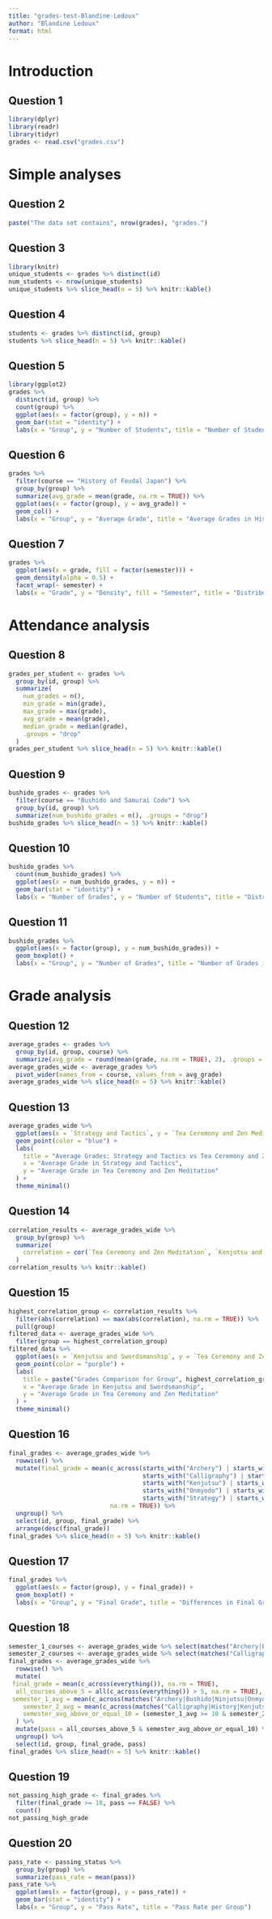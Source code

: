 ```yaml
---
title: "grades-test-Blandine-Ledoux"
author: "Blandine Ledoux"
format: html
---
```

# Introduction

## Question 1

```r
library(dplyr)
library(readr)
library(tidyr)
grades <- read.csv("grades.csv")
```

# Simple analyses

## Question 2

```r
paste("The data set contains", nrow(grades), "grades.")
```

## Question 3
```r
library(knitr)
unique_students <- grades %>% distinct(id)
num_students <- nrow(unique_students)
unique_students %>% slice_head(n = 5) %>% knitr::kable()
```

## Question 4

```r
students <- grades %>% distinct(id, group)
students %>% slice_head(n = 5) %>% knitr::kable()
```

## Question 5

```r
library(ggplot2)
grades %>%
  distinct(id, group) %>%
  count(group) %>%
  ggplot(aes(x = factor(group), y = n)) +
  geom_bar(stat = "identity") +
  labs(x = "Group", y = "Number of Students", title = "Number of Students per Group")
```

## Question 6

```r
grades %>%
  filter(course == "History of Feudal Japan") %>%
  group_by(group) %>%
  summarize(avg_grade = mean(grade, na.rm = TRUE)) %>%
  ggplot(aes(x = factor(group), y = avg_grade)) +
  geom_col() +
  labs(x = "Group", y = "Average Grade", title = "Average Grades in History of Feudal Japan by Group")
```

## Question 7

```r
grades %>%
  ggplot(aes(x = grade, fill = factor(semester))) +
  geom_density(alpha = 0.5) +
  facet_wrap(~ semester) +
  labs(x = "Grade", y = "Density", fill = "Semester", title = "Distribution of Grades by Semester")
```

# Attendance analysis

## Question 8

```r
grades_per_student <- grades %>%
  group_by(id, group) %>%
  summarize(
    num_grades = n(),
    min_grade = min(grade),
    max_grade = max(grade),
    avg_grade = mean(grade),
    median_grade = median(grade),
    .groups = "drop"
  )
grades_per_student %>% slice_head(n = 5) %>% knitr::kable()
```

## Question 9

```r
bushido_grades <- grades %>%
  filter(course == "Bushido and Samurai Code") %>%
  group_by(id, group) %>%
  summarize(num_bushido_grades = n(), .groups = "drop")
bushido_grades %>% slice_head(n = 5) %>% knitr::kable()
```

## Question 10

```r
bushido_grades %>%
  count(num_bushido_grades) %>%
  ggplot(aes(x = num_bushido_grades, y = n)) +
  geom_bar(stat = "identity") +
  labs(x = "Number of Grades", y = "Number of Students", title = "Distribution of Grades in Bushido and Samurai Code")
```

## Question 11

```r
bushido_grades %>%
  ggplot(aes(x = factor(group), y = num_bushido_grades)) +
  geom_boxplot() +
  labs(x = "Group", y = "Number of Grades", title = "Number of Grades in Bushido and Samurai Code by Group")
```

# Grade analysis

## Question 12

```r
average_grades <- grades %>%
  group_by(id, group, course) %>%
  summarize(avg_grade = round(mean(grade, na.rm = TRUE), 2), .groups = "drop")
average_grades_wide <- average_grades %>%
  pivot_wider(names_from = course, values_from = avg_grade)
average_grades_wide %>% slice_head(n = 5) %>% knitr::kable()
```

## Question 13

```r
average_grades_wide %>%
  ggplot(aes(x = `Strategy and Tactics`, y = `Tea Ceremony and Zen Meditation`)) +
  geom_point(color = "blue") +
  labs(
    title = "Average Grades: Strategy and Tactics vs Tea Ceremony and Zen Meditation",
    x = "Average Grade in Strategy and Tactics",
    y = "Average Grade in Tea Ceremony and Zen Meditation"
  ) +
  theme_minimal()
```

## Question 14

```r
correlation_results <- average_grades_wide %>%
  group_by(group) %>%
  summarize(
    correlation = cor(`Tea Ceremony and Zen Meditation`, `Kenjutsu and Swordsmanship`, use = "complete.obs")
  )
correlation_results %>% knitr::kable()
```

## Question 15

```r
highest_correlation_group <- correlation_results %>%
  filter(abs(correlation) == max(abs(correlation), na.rm = TRUE)) %>%
  pull(group)
filtered_data <- average_grades_wide %>%
  filter(group == highest_correlation_group)
filtered_data %>%
  ggplot(aes(x = `Kenjutsu and Swordsmanship`, y = `Tea Ceremony and Zen Meditation`)) +
  geom_point(color = "purple") +
  labs(
    title = paste("Grades Comparison for Group", highest_correlation_group),
    x = "Average Grade in Kenjutsu and Swordsmanship",
    y = "Average Grade in Tea Ceremony and Zen Meditation"
  ) +
  theme_minimal()
```

## Question 16

```r
final_grades <- average_grades_wide %>%
  rowwise() %>%
  mutate(final_grade = mean(c_across(starts_with("Archery") | starts_with("Bushido") |
                                     starts_with("Calligraphy") | starts_with("History") |
                                     starts_with("Kenjutsu") | starts_with("Ninjutsu") |
                                     starts_with("Onmyodo") | starts_with("Shinto") |
                                     starts_with("Strategy") | starts_with("Tea Ceremony")),
                            na.rm = TRUE)) %>%
  ungroup() %>%
  select(id, group, final_grade) %>%
  arrange(desc(final_grade))
final_grades %>% slice_head(n = 5) %>% knitr::kable()
```

## Question 17

```r
final_grades %>%
  ggplot(aes(x = factor(group), y = final_grade)) +
  geom_boxplot() +
  labs(x = "Group", y = "Final Grade", title = "Differences in Final Grades Between Groups")
```

## Question 18

```r
semester_1_courses <- average_grades_wide %>% select(matches("Archery|Bushido|Ninjutsu|Onmyodo|Tea Ceremony"))
semester_2_courses <- average_grades_wide %>% select(matches("Calligraphy|History|Kenjutsu|Shinto|Strategy"))
final_grades <- average_grades_wide %>%
  rowwise() %>%
  mutate(
 final_grade = mean(c_across(everything()), na.rm = TRUE),
  all_courses_above_5 = all(c_across(everything()) > 5, na.rm = TRUE),
 semester_1_avg = mean(c_across(matches("Archery|Bushido|Ninjutsu|Onmyodo|Tea Ceremony")), na.rm = TRUE),
    semester_2_avg = mean(c_across(matches("Calligraphy|History|Kenjutsu|Shinto|Strategy")), na.rm = TRUE),
    semester_avg_above_or_equal_10 = (semester_1_avg >= 10 & semester_2_avg >= 10)
  ) %>%
  mutate(pass = all_courses_above_5 & semester_avg_above_or_equal_10) %>%
  ungroup() %>%
  select(id, group, final_grade, pass)
final_grades %>% slice_head(n = 5) %>% knitr::kable()
```

## Question 19

```r
not_passing_high_grade <- final_grades %>%
  filter(final_grade >= 10, pass == FALSE) %>%
  count()
not_passing_high_grade
```

## Question 20

```r
pass_rate <- passing_status %>%
  group_by(group) %>%
  summarize(pass_rate = mean(pass)) 
pass_rate %>%
  ggplot(aes(x = factor(group), y = pass_rate)) +
  geom_bar(stat = "identity") +
  labs(x = "Group", y = "Pass Rate", title = "Pass Rate per Group")
```

